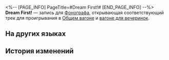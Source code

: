 <%-- [PAGE_INFO]
PageTitle=#Dream First!#
[END_PAGE_INFO] --%>
{{Предмет Инфобокс
|id          = 210325
|Изображение = Предмет Dream First!.png
|Тип         = Запись
|Инвентарь   = Ценные предметы
|Редкость    = 3
|Эффект      = 
|Описание    = Запись, которую можно воспроизвести на фонографе экспресса. Это может быть случайное приобретение или подарок от кого-то другого. Когда играет музыка, всплывают самые разные воспоминания: улыбки, встречи, прикосновения и волнение битвы. Может быть, поэтому, даже несмотря на стремительный прогресс общества, люди всё ещё собирают записи.<br />Текущая запись содержит трек Dream First!.
}}
{{Описание|''«Не упади с часовой башни, тик-так!»''}}
'''Dream First!''' — запись для [[Фонограф]]а, открывающая соответствующий трек для проигрывания в [[Общий вагон|Общем вагоне]] и [[Вагон для вечеринок|вагоне для вечеринок]].

==На других языках==
{{На других языках
|en   = "Dream First!"
|zhs  = 《美梦第一！》
|zht  = 《美夢第一！》
|ja   = 『夢の用心！』
|ko   = ≪가장 중요한 건 좋은꿈!≫
|es   = ¡El dulce sueño, lo primero!
|fr   = «&nbsp;Dream First!&nbsp;»
|ru   = Dream First!
|th   = "Dream First!"
|vi   = "Mộng Đẹp Đầu Tiên!"
|de   = „Träume gehen vor!“
|id   = "Dream First!"
|pt   = "Dream First!"
}}

==История изменений==
{{История изменений|3.5}}